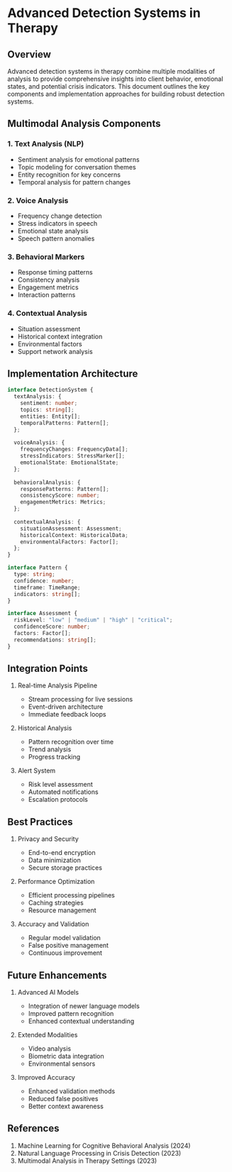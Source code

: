 # Advanced Detection Systems in Therapy

## Overview

Advanced detection systems in therapy combine multiple modalities of analysis to provide comprehensive insights into client behavior, emotional states, and potential crisis indicators. This document outlines the key components and implementation approaches for building robust detection systems.

## Multimodal Analysis Components

### 1. Text Analysis (NLP)
- Sentiment analysis for emotional patterns
- Topic modeling for conversation themes
- Entity recognition for key concerns
- Temporal analysis for pattern changes

### 2. Voice Analysis
- Frequency change detection
- Stress indicators in speech
- Emotional state analysis
- Speech pattern anomalies

### 3. Behavioral Markers
- Response timing patterns
- Consistency analysis
- Engagement metrics
- Interaction patterns

### 4. Contextual Analysis
- Situation assessment
- Historical context integration
- Environmental factors
- Support network analysis

## Implementation Architecture

```typescript
interface DetectionSystem {
  textAnalysis: {
    sentiment: number;
    topics: string[];
    entities: Entity[];
    temporalPatterns: Pattern[];
  };
  
  voiceAnalysis: {
    frequencyChanges: FrequencyData[];
    stressIndicators: StressMarker[];
    emotionalState: EmotionalState;
  };
  
  behavioralAnalysis: {
    responsePatterns: Pattern[];
    consistencyScore: number;
    engagementMetrics: Metrics;
  };
  
  contextualAnalysis: {
    situationAssessment: Assessment;
    historicalContext: HistoricalData;
    environmentalFactors: Factor[];
  };
}

interface Pattern {
  type: string;
  confidence: number;
  timeframe: TimeRange;
  indicators: string[];
}

interface Assessment {
  riskLevel: "low" | "medium" | "high" | "critical";
  confidenceScore: number;
  factors: Factor[];
  recommendations: string[];
}
```

## Integration Points

1. Real-time Analysis Pipeline
   - Stream processing for live sessions
   - Event-driven architecture
   - Immediate feedback loops

2. Historical Analysis
   - Pattern recognition over time
   - Trend analysis
   - Progress tracking

3. Alert System
   - Risk level assessment
   - Automated notifications
   - Escalation protocols

## Best Practices

1. Privacy and Security
   - End-to-end encryption
   - Data minimization
   - Secure storage practices

2. Performance Optimization
   - Efficient processing pipelines
   - Caching strategies
   - Resource management

3. Accuracy and Validation
   - Regular model validation
   - False positive management
   - Continuous improvement

## Future Enhancements

1. Advanced AI Models
   - Integration of newer language models
   - Improved pattern recognition
   - Enhanced contextual understanding

2. Extended Modalities
   - Video analysis
   - Biometric data integration
   - Environmental sensors

3. Improved Accuracy
   - Enhanced validation methods
   - Reduced false positives
   - Better context awareness

## References

1. Machine Learning for Cognitive Behavioral Analysis (2024)
2. Natural Language Processing in Crisis Detection (2023)
3. Multimodal Analysis in Therapy Settings (2023)
